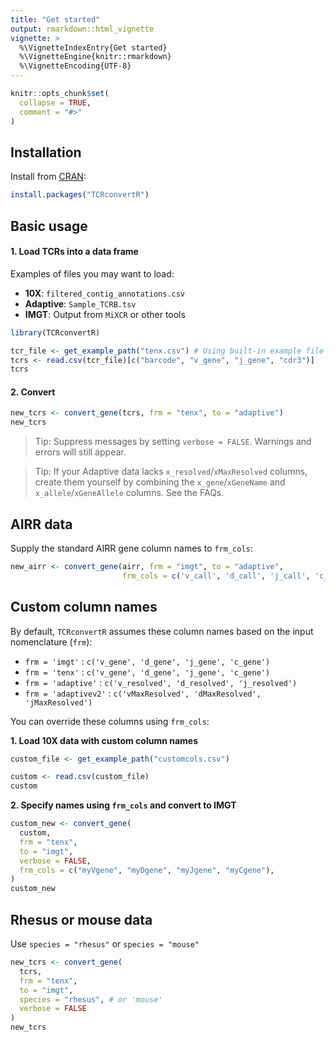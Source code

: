 ```yaml
---
title: "Get started"
output: rmarkdown::html_vignette
vignette: >
  %\VignetteIndexEntry{Get started}
  %\VignetteEngine{knitr::rmarkdown}
  %\VignetteEncoding{UTF-8}
---
```


```r
knitr::opts_chunk$set(
  collapse = TRUE,
  comment = "#>"
)
```

## Installation

Install from [CRAN](https://cran.r-project.org/web/packages/TCRconvertR/index.html):

```r
install.packages("TCRconvertR")
```

## Basic usage

#### 1. Load TCRs into a data frame

Examples of files you may want to load:

- **10X**: `filtered_contig_annotations.csv`
- **Adaptive**: `Sample_TCRB.tsv`
- **IMGT**: Output from `MiXCR` or other tools

```r
library(TCRconvertR)

tcr_file <- get_example_path("tenx.csv") # Using built-in example file
tcrs <- read.csv(tcr_file)[c("barcode", "v_gene", "j_gene", "cdr3")]
tcrs
```

####  2. Convert

```r
new_tcrs <- convert_gene(tcrs, frm = "tenx", to = "adaptive")
new_tcrs
```

> Tip: Suppress messages by setting `verbose = FALSE`. Warnings and errors will still appear.

> Tip: If your Adaptive data lacks `x_resolved`/`xMaxResolved` columns, create them yourself by combining the `x_gene`/`xGeneName` and `x_allele`/`xGeneAllele` columns. See the FAQs.


## AIRR data

Supply the standard AIRR gene column names to `frm_cols`:

```r
new_airr <- convert_gene(airr, frm = "imgt", to = "adaptive", 
                         frm_cols = c('v_call', 'd_call', 'j_call', 'c_call'))
```

## Custom column names

By default, `TCRconvertR` assumes these column names based on the input nomenclature (`frm`):

- `frm = 'imgt'` : `c('v_gene', 'd_gene', 'j_gene', 'c_gene')`
- `frm = 'tenx'` : `c('v_gene', 'd_gene', 'j_gene', 'c_gene')`
- `frm = 'adaptive'` : `c('v_resolved', 'd_resolved', 'j_resolved')`
- `frm = 'adaptivev2'` : `c('vMaxResolved', 'dMaxResolved', 'jMaxResolved')`

You can override these columns using `frm_cols`:

**1. Load 10X data with custom column names**

```r
custom_file <- get_example_path("customcols.csv")

custom <- read.csv(custom_file)
custom
```

**2. Specify names using `frm_cols` and convert to IMGT**

```r
custom_new <- convert_gene(
  custom,
  frm = "tenx",
  to = "imgt",
  verbose = FALSE,
  frm_cols = c("myVgene", "myDgene", "myJgene", "myCgene"),
)
custom_new
```

## Rhesus or mouse data

Use `species = "rhesus"` or `species = "mouse"`

```r
new_tcrs <- convert_gene(
  tcrs,
  frm = "tenx",
  to = "imgt",
  species = "rhesus", # or 'mouse'
  verbose = FALSE
)
new_tcrs
```


